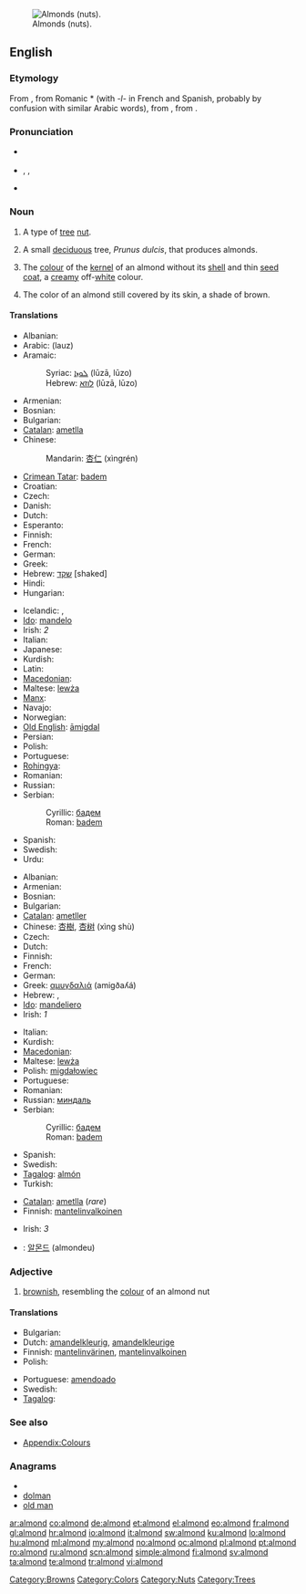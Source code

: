 [[Image:Almonds.jpg|thumb|right|Almonds (nuts).]]
==English==

===Etymology===
From {{etyl|fro}} {{term|almande}}, from Romanic *{{term||amendla}} (with ''-l-'' in French and Spanish, probably by confusion with similar Arabic words), from {{etyl|la}} {{term|amygdala}}, from {{etyl|grc}} {{term|ἀμυγδάλη|sc=polytonic}}.

===Pronunciation===
* {{a|UK}} {{IPA|/ˈɑːmənd/}}
* {{a|US}} {{IPA|/ˈɑːlmənd/}}, {{IPA|/ˈɑːmənd/}}, {{IPA|/æmənd/}}
* {{audio|en-us-almond.ogg|Audio (US)}}

===Noun===
{{en-noun|s|-}}

# {{countable}} A type of [[tree]] [[nut]].
# {{countable}} A small [[deciduous]] tree, ''Prunus dulcis'', that produces almonds.
# {{uncountable}} The [[colour]] of the [[kernel]] of an almond without its [[shell]] and thin [[seed coat]], a [[creamy]] off-[[white]] colour.
#: {{colour panel|almond|FFEBCD}}<!--this is the hex tripled used for the X11 BlanchedAlmond color-->
# {{uncountable}} The color of an almond still covered by its skin, a shade of brown.
#: {{colour panel|almond|A67B5B}}

====Translations====
{{trans-top|nut}}
* Albanian: {{t+|sq|bajame|xs=Albanian}}
* Arabic: {{Arab|[[لوز]]}} (lauz) {{m}}
* Aramaic:
*: Syriac: [[ܠܘܙܐ]] (lūzā, lūzo) {{c}}
*: Hebrew: [[לוזא]] (lūzā, lūzo) {{c}}
* Armenian: {{t-|hy|նուշ|tr=nuš}}
* Bosnian: {{t+|bs|badem|m}}
* Bulgarian: {{t+|bg|бадем}}
* [[Catalan]]: [[ametlla]]
* Chinese:
*: Mandarin: [[杏仁]] (xìngrén)
* [[Crimean Tatar]]: [[badem#Crimean Tatar|badem]]
* Croatian: {{t+|hr|badem|m}}
* Czech: {{t-|cs|mandle|f}}
* Danish: {{t-|da|mandel}}
* Dutch: {{t+|nl|amandel|f}}
* Esperanto: {{t+|eo|migdalo|xs=Esperanto}}
* Finnish: {{t+|fi|manteli}}
* French: {{t+|fr|amande|f}}
* German: {{t+|de|Mandel|f}}
* Greek: {{t+|el|αμύγδαλο|n|tr=amíðalo}}
* Hebrew: [[שקד]] [shaked] {{m}}
* Hindi: {{t-|hi|बादाम|tr=bādām|xs=Hindi}}
* Hungarian: {{t+|hu|mandula}}
{{trans-mid}}
* Icelandic: {{t|is|mandla|f}}, {{t|is|sætmandla|f}}
* [[Ido]]: [[mandelo]]
* Irish: {{t|ga|almóinn|f|xs=Irish}}''2''
* Italian: {{t+|it|mandorla|f}}
* Japanese: {{t+|ja|アーモンド|tr=āmondo}}
* Kurdish: {{t-|ku|باده‌م|tr=badem|sc=ku-Arab}}
* Latin: {{t-|la|amygdalum}}
* [[Macedonian]]: {{t-|mk|бадем|m|tr=bádem}}
* Maltese: [[lewża]] {{f}}
* [[Manx]]: {{t|gv|almon|m}}
* Navajo: {{tø|nv|neeshchʼííʼ hááheeshchiiʼí}}
* Norwegian: {{t-|no|mandel|m}}
* [[Old English]]: [[amigdal|āmigdal]]
* Persian: {{t+|fa|بادام|tr=bādām|xs=Persian}}
* Polish: {{t+|pl|migdał|m}}
* Portuguese: {{t+|pt|amêndoa|f}}
* [[Rohingya]]: {{tø|rhg|badam}}
* Romanian: {{t+|ro|migdală|f}}
* Russian: {{t+|ru|миндаль|m|tr=mindál'}}
* Serbian:
*: Cyrillic: [[бадем#Serbian|бадем]] {{m}}
*: Roman: [[badem#Serbian|badem]] {{m}}
* Spanish: {{t+|es|almendra|f}}
* Swedish: {{t+|sv|mandel|c}}
* Urdu: {{t-|ur|بادام|tr=bādām|xs=Urdu}}
{{trans-bottom}}

{{trans-top|tree}}
* Albanian: {{t+|sq|bajame|xs=Albanian}}
* Armenian: {{t-|hy|նշենի|tr=nšeni}}
* Bosnian: {{t+|bs|badem|m}}
* Bulgarian: {{t+|bg|бадем}}
* [[Catalan]]: [[ametller]] {{m}}
* Chinese: [[杏樹]], [[杏树]] (xìng shù)
* Czech: {{t-|cs|mandloň|f}}
* Dutch: {{t+|nl|amandelboom|m}}
* Finnish: {{t-|fi|mantelipuu}}
* French: {{t+|fr|amandier|m}}
* German: {{t-|de|Mandelbaum|m}}
* Greek: [[αμυγδαλιά]] (amigðaʎá) {{f}}
* Hebrew: {{t+|he|שקד|m|tr=shakéd}}, {{t|he|שקדיה|f|tr=shkediyá}}
* [[Ido]]: [[mandeliero]]
* Irish: {{t|ga|crann almóinní|m|xs=Irish}}''1''
{{trans-mid}}
* Italian: {{t-|it|mandorlo|m}}
* Kurdish: {{ku-Arab|[[داری چوالا]]}}
* [[Macedonian]]: {{t-|mk|бадем|m|tr=bádem}}
* Maltese: [[lewża]] {{f}}
* Polish: [[migdałowiec]] {{m}}
* Portuguese: {{t+|pt|amendoeira|f}}
* Romanian: {{t+|ro|migdal|m}}
* Russian: [[миндаль]] {{m}}
* Serbian:
*: Cyrillic: [[бадем#Serbian|бадем]] {{m}}
*: Roman: [[badem#Serbian|badem]] {{m}}
* Spanish: {{t+|es|almendro|m}}
* Swedish: {{t|sv|mandelträd|n}}
* [[Tagalog]]: [[almón]]
* Turkish: {{t|tr|badem}}
{{trans-bottom}}

{{trans-top|colour}}
* [[Catalan]]: [[ametlla]] (''rare'')
* Finnish: [[mantelinvalkoinen]]
{{trans-mid}}
* Irish: {{t|ga|dath na halmóinne|m|xs=Irish}}''3''
{{trans-bottom}}

{{checktrans-top}}
<!--Remove this section once all of the translations below have been moved into the tables above.-->
* {{ttbc|ko}}: [[알몬드]] (almondeu)
{{trans-bottom}}

===Adjective===
{{en-adj}}

# [[brownish]], resembling the [[colour]] of an almond nut

====Translations====
{{trans-top|resembling the colour of an almond nut}}
* Bulgarian: {{t|bg|бадемов}}
* Dutch: [[amandelkleurig]], [[amandelkleurige]]
* Finnish: [[mantelinvärinen]], [[mantelinvalkoinen]]
* Polish: {{t-|pl|migdałowy}}
{{trans-mid}}
* Portuguese: [[amendoado]]
* Swedish: {{t|sv|mandelfärgad}}
* [[Tagalog]]: {{t+|tl|almon|xs=Tagalog}}
{{trans-bottom}}

===See also===
* [[Appendix:Colours]]

===Anagrams===
* {{alphagram|adlmno}}
* [[dolman#English|dolman]]
* [[old man#English|old man]]

[[Category:Browns]]
[[Category:Colors]]
[[Category:Nuts]]
[[Category:Trees]]

[[ar:almond]]
[[co:almond]]
[[de:almond]]
[[et:almond]]
[[el:almond]]
[[eo:almond]]
[[fr:almond]]
[[gl:almond]]
[[hr:almond]]
[[io:almond]]
[[it:almond]]
[[sw:almond]]
[[ku:almond]]
[[lo:almond]]
[[hu:almond]]
[[ml:almond]]
[[my:almond]]
[[no:almond]]
[[oc:almond]]
[[pl:almond]]
[[pt:almond]]
[[ro:almond]]
[[ru:almond]]
[[scn:almond]]
[[simple:almond]]
[[fi:almond]]
[[sv:almond]]
[[ta:almond]]
[[te:almond]]
[[tr:almond]]
[[vi:almond]]